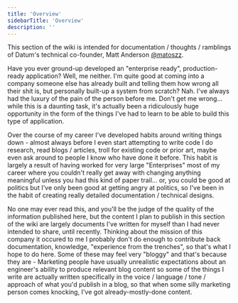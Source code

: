 ```yaml
---
title: 'Overview'
sidebarTitle: 'Overview'
description: ''
---
```


This section of the wiki is intended for documentation / thoughts / ramblings of Datum's technical co-founder, Matt Anderson [@matoszz](https://github.com/matoszz).

Have you ever ground-up developed an "enterprise ready", production-ready application? Well, me neither. I'm quite good at coming into a company someone else has already built and telling them how wrong all their shit is, but personally built-up a system from scratch? Nah. I've always had the luxury of the pain of the person before me. Don't get me wrong... while this is a daunting task, it's actually been a ridiculously huge opportunity in the form of the things I've had to learn to be able to build this type of application.

Over the course of my career I've developed habits around writing things down - almost always before I even start attempting to write code I do research, read blogs / articles, troll for existing code or prior art, maybe even ask around to people I know who have done it before. This habit is largely a result of having worked for very large "Enterprises" most of my career where you couldn't really get away with changing anything meaningful unless you had this kind of paper trail... or, you could be good at politics but I've only been good at getting angry at politics, so I've been in the habit of creating really detailed documentation / technical designs.

No one may ever read this, and you'll be the judge of the quality of the information published here, but the content I plan to publish in this section of the wiki are largely documents I've written for myself than I had never intended to share, until recently. Thinking about the mission of this company it occured to me I probably don't do enough to contribute back documentation, knowledge, "experience from the trenches", so that's what I hope to do here. Some of these may feel very "bloggy" and that's because they are - Marketing people have usually unrealistic expectations about an engineer's ability to produce relevant blog content so some of the things I write are actually written specifically in the voice / language / tone / approach of what you'd publish in a blog, so that when some silly marketing person comes knocking, I've got already-mostly-done content. 
